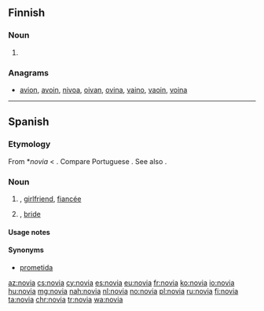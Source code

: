 ==Finnish==

===Noun===
{{head|fi|noun form}}

# {{fi-form of|case=partitive|pl=plural|nova}}

===Anagrams===
* [[avion#Finnish|avion]], [[avoin#Finnish|avoin]], [[nivoa#Finnish|nivoa]], [[oivan#Finnish|oivan]], [[ovina#Finnish|ovina]], [[vaino#Finnish|vaino]], [[vaoin#Finnish|vaoin]], [[voina#Finnish|voina]]

----

==Spanish==

===Etymology===
From {{etyl|VL.|es}} *''novia'' < {{etyl|la|es}} {{term|nova|lang=la}}. Compare Portuguese {{term|noiva|lang=pt}}. See also {{term|novio|lang=es}}. 

===Noun===
{{es-noun|f|m=novio}}

# {{feminine of|novio|lang=es}}, [[girlfriend]], [[fiancée]]
# {{context|wedding|lang=es}} {{feminine of|novio|lang=es}}, [[bride]]

====Usage notes====
{{es-note-noun-mf|novio}}

====Synonyms====
* [[prometida]] {{g|f}}

[[az:novia]]
[[cs:novia]]
[[cy:novia]]
[[es:novia]]
[[eu:novia]]
[[fr:novia]]
[[ko:novia]]
[[io:novia]]
[[hu:novia]]
[[mg:novia]]
[[nah:novia]]
[[nl:novia]]
[[no:novia]]
[[pl:novia]]
[[ru:novia]]
[[fi:novia]]
[[ta:novia]]
[[chr:novia]]
[[tr:novia]]
[[wa:novia]]